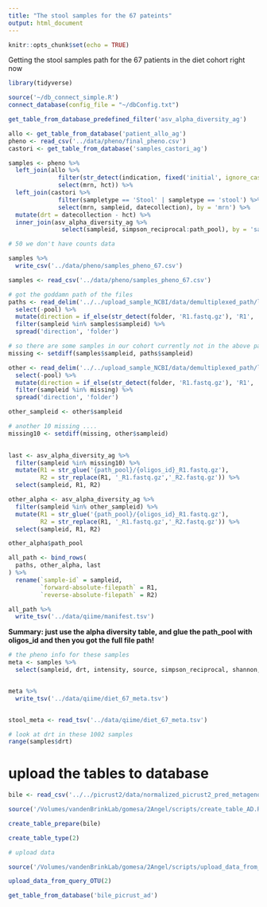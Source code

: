 ```yaml
---
title: "The stool samples for the 67 pateints"
output: html_document
---
```


```r
knitr::opts_chunk$set(echo = TRUE)
```

Getting the stool samples path for the 67 patients in the diet cohort right now


```r
library(tidyverse)
```

```r
source('~/db_connect_simple.R')
connect_database(config_file = "~/dbConfig.txt")

get_table_from_database_predefined_filter('asv_alpha_diversity_ag')

allo <- get_table_from_database('patient_allo_ag')
pheno <- read_csv('../data/pheno/final_pheno.csv')
castori <- get_table_from_database('samples_castori_ag')
```


```r
samples <- pheno %>% 
  left_join(allo %>% 
              filter(str_detect(indication, fixed('initial', ignore_case = T))) %>% 
              select(mrn, hct)) %>% 
  left_join(castori %>% 
              filter(sampletype == 'Stool' | sampletype == 'stool') %>% 
              select(mrn, sampleid, datecollection), by = 'mrn') %>% 
  mutate(drt = datecollection - hct) %>% 
  inner_join(asv_alpha_diversity_ag %>% 
               select(sampleid, simpson_reciprocal:path_pool), by = 'sampleid')

# 50 we don't have counts data   

samples %>% 
  write_csv('../data/pheno/samples_pheno_67.csv')

samples <- read_csv('../data/pheno/samples_pheno_67.csv')

```


```r
# got the goddamn path of the files
paths <- read_delim('../../upload_sample_NCBI/data/demultiplexed_path/list_demultiplexed_samples_castori.txt', delim = ' ', col_names = c('folder','pool','sampleid'))  %>% 
  select(-pool) %>% 
  mutate(direction = if_else(str_detect(folder, 'R1.fastq.gz'), 'R1', 'R2')) %>% 
  filter(sampleid %in% samples$sampleid) %>% 
  spread('direction', 'folder')

# so there are some samples in our cohort currently not in the above paths
missing <- setdiff(samples$sampleid, paths$sampleid)

other <- read_delim('../../upload_sample_NCBI/data/demultiplexed_path/list_demultiplexed_samples_extra.txt', delim = ' ', col_names = c('folder','pool','sampleid'))  %>% 
  select(-pool) %>% 
  mutate(direction = if_else(str_detect(folder, 'R1.fastq.gz'), 'R1', 'R2')) %>% 
  filter(sampleid %in% missing) %>% 
  spread('direction', 'folder')

other_sampleid <- other$sampleid
```


```r
# another 10 missing ....
missing10 <- setdiff(missing, other$sampleid)
 

last <- asv_alpha_diversity_ag %>% 
  filter(sampleid %in% missing10) %>% 
  mutate(R1 = str_glue('{path_pool}/{oligos_id}_R1.fastq.gz'),
         R2 = str_replace(R1, '_R1.fastq.gz','_R2.fastq.gz')) %>% 
  select(sampleid, R1, R2)

other_alpha <- asv_alpha_diversity_ag %>% 
  filter(sampleid %in% other_sampleid) %>% 
  mutate(R1 = str_glue('{path_pool}/{oligos_id}_R1.fastq.gz'),
         R2 = str_replace(R1, '_R1.fastq.gz','_R2.fastq.gz')) %>% 
  select(sampleid, R1, R2)

other_alpha$path_pool
```


```r
all_path <- bind_rows(
  paths, other_alpha, last
) %>% 
  rename(`sample-id` = sampleid, 
         `forward-absolute-filepath` = R1,
         `reverse-absolute-filepath` = R2)

all_path %>% 
  write_tsv('../data/qiime/manifest.tsv')
```

**Summary: just use the alpha diversity table, and glue the path_pool with oligos_id and then you got the full file path!**

```r
# the pheno info for these samples
meta <- samples %>% 
  select(sampleid, drt, intensity, source, simpson_reciprocal, shannon, count_total)


meta %>% 
  write_tsv('../data/qiime/diet_67_meta.tsv')


stool_meta <- read_tsv('../data/qiime/diet_67_meta.tsv')
```

```r
# look at drt in these 1002 samples
range(samples$drt)
```



# upload the tables to database 

```r
bile <- read_csv('../../picrust2/data/normalized_picrust2_pred_metagenome_KO_secondary_bile_counts.csv')

source('/Volumes/vandenBrinkLab/gomesa/2Angel/scripts/create_table_AD.R')

create_table_prepare(bile)

create_table_type(2)

# upload data

source('/Volumes/vandenBrinkLab/gomesa/2Angel/scripts/upload_data_from_query_OTU_AD.R')

upload_data_from_query_OTU(2)

get_table_from_database('bile_picrust_ad')
```



